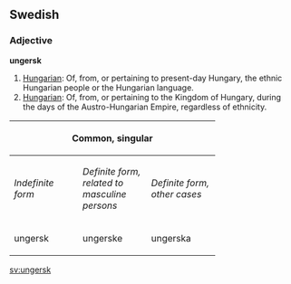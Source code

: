 ==Swedish==
===Adjective===
'''ungersk'''

#[[Hungarian]]: Of, from, or pertaining to present-day Hungary, the ethnic Hungarian people or the Hungarian language.
#[[Hungarian]]: Of, from, or pertaining to the Kingdom of Hungary, during the days of the Austro-Hungarian Empire, regardless of ethnicity.

<!--
====Pronounciation====
{| border=1 cellspacing=0
|-
! bgcolor="#F8F8FF" | IPA 
|  ---
|-
! bgcolor="#F8F8FF" | X-SAMPA
|  ---
|}
-->

{| border=1 cellspacing=0 
|- bgcolor="#FFFFF0" align=center
! colspan=3 width=105| Common, singular ||  colspan=2 | Neuter, singular || width=105 rowspan="2"  | Plural 
|- bgcolor="#FFFFF0" align=center
| width=105 | ''Indefinite form'' || width=105 | ''Definite form, related to masculine persons'' || width=105 |  ''Definite form, other cases'' || width=105 | ''Indefinite form'' ||  width=105 | ''Definite form''
|- align=center
|  ungersk || ungerske || ungerska || ungerskt || ungerska || ungerska 
|}

[[sv:ungersk]]